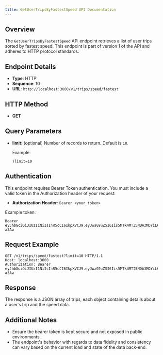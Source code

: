 ```yaml
---
title: GetUserTripsByFastestSpeed API Documentation
---
```


## Overview

The `GetUserTripsByFastestSpeed` API endpoint retrieves a list of user trips sorted by fastest speed. This endpoint is part of version 1 of the API and adheres to HTTP protocol standards.

## Endpoint Details

- **Type**: HTTP
- **Sequence**: 10
- **URL**: `http://localhost:3000/v1/trips/speed/fastest`

## HTTP Method

- **GET**

## Query Parameters

- **limit**: (optional) Number of records to return. Default is `10`.

  Example:
  ```
  ?limit=10
  ```

## Authentication

This endpoint requires Bearer Token authentication. You must include a valid token in the Authorization header of your request:

- **Authorization Header**: `Bearer <your_token>`

Example token:
```
Bearer eyJhbGciOiJIUzI1NiIsInR5cCI6IkpXVCJ9.eyJwaG9uZSI6Iis5MTk4MTI5NDA3MDYiLCJ1aWQiOiI1Z2VhcGdhcHhzIn0.yNyKfoOQouzSNDwp_5rJ9CAEMVJo5uqueJHNpG-a3Aw
```

## Request Example

```http
GET /v1/trips/speed/fastest?limit=10 HTTP/1.1
Host: localhost:3000
Authorization: Bearer eyJhbGciOiJIUzI1NiIsInR5cCI6IkpXVCJ9.eyJwaG9uZSI6Iis5MTk4MTI5NDA3MDYiLCJ1aWQiOiI1Z2VhcGdhcHhzIn0.yNyKfoOQouzSNDwp_5rJ9CAEMVJo5uqueJHNpG-a3Aw
```

## Response

The response is a JSON array of trips, each object containing details about a user's trip and the speed data.

## Additional Notes

- Ensure the bearer token is kept secure and not exposed in public environments.
- The endpoint's behavior with regards to data fidelity and consistency can vary based on the current load and state of the data back-end.